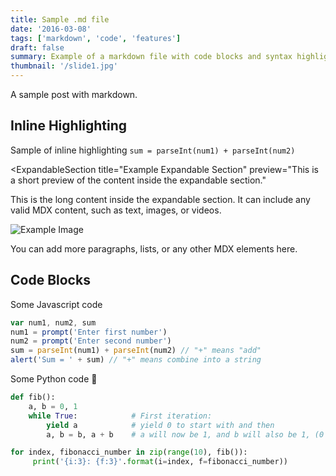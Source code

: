 ```yaml
---
title: Sample .md file
date: '2016-03-08'
tags: ['markdown', 'code', 'features']
draft: false
summary: Example of a markdown file with code blocks and syntax highlighting
thumbnail: '/slide1.jpg'
---
```


A sample post with markdown.

## Inline Highlighting

Sample of inline highlighting `sum = parseInt(num1) + parseInt(num2)`

<ExpandableSection
  title="Example Expandable Section"
  preview="This is a short preview of the content inside the expandable section."
>
  <p>
    This is the long content inside the expandable section. It can include any
    valid MDX content, such as text, images, or videos.
  </p>
  <img src="https://docs.docker.com/get-started/images/docker-architecture.webp" alt="Example Image" />
  <p>
    You can add more paragraphs, lists, or any other MDX elements here.
  </p>
</ExpandableSection>

## Code Blocks

Some Javascript code

```javascript
var num1, num2, sum
num1 = prompt('Enter first number')
num2 = prompt('Enter second number')
sum = parseInt(num1) + parseInt(num2) // "+" means "add"
alert('Sum = ' + sum) // "+" means combine into a string
```

Some Python code 🐍

```python
def fib():
    a, b = 0, 1
    while True:            # First iteration:
        yield a            # yield 0 to start with and then
        a, b = b, a + b    # a will now be 1, and b will also be 1, (0 + 1)

for index, fibonacci_number in zip(range(10), fib()):
     print('{i:3}: {f:3}'.format(i=index, f=fibonacci_number))
```
